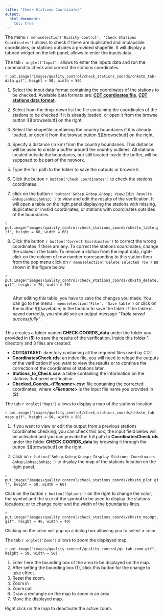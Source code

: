 ```yaml
---
title: "Check Stations Coordinates"
output:
  html_document:
    toc: true
---
```


The menu `r menuselection('Quality Control', 'Check Stations Coordinates')` allows to check if there are duplicated and implausible coordinates, or stations outsides a provided shapefile. It will display a tabbed widget on the left panel, allows to enter the inputs data.

The tab `r onglet('Input')` allows to enter the inputs data and run the command to check and correct the stations coordinates.

`r put.image("images/quality_control/check_stations_coords/chkstn_tab-data.gif", height = 50, width = 50)`

1. Select the input data format containing the coordinates of the stations to be checked.  Available data formats are: [**CDT coordinates file**](cdt_data_input.html#cdt.coords.data), [**CDT stations data format**](cdt_data_input.html#cdt.format.data).
2. Select from the drop-down list the file containing the coordinates of the stations to be checked if it is already loaded, or open it from the browse button ![][browsebutf] on the right.
3. Select the shapefile containing the country boundaries if it is already loaded, or open it from the browse button ![][browsebutf] on the right.
4. Specify a distance (in km) from the country boundaries. This distance will be used to create a buffer around the country outlines. All stations located outside the boundaries, but still located inside the buffer, will be supposed to be part of the network.
5. Type the full path to the folder to save the outputs or browse it.
6. Click the button `r button('Check Coordinates')` to check the stations coordinates.

7. click on the button `r button('&nbsp;&nbsp;&nbsp; View/Edit Results &nbsp;&nbsp;&nbsp;')` to view  and edit the results of the verification. It will open a table on the right panel displaying the stations with missing, duplicated or invalid coordinates, or stations with coordinates outsides of the boundaries.

`r put.image("images/quality_control/check_stations_coords/chkstn_table.gif", height = 60, width = 60)`

8. Click the button `r button('Correct Coordinates')` to correct the wrong coordinates if there are any. To correct the stations coordinates, change the values in the table. To remove a station from the input data,  right-click on the column of row number corresponding to this station then from the pop menu click on `r menuselection('Delete selected row')` as shown in the figure below. 

`r put.image("images/quality_control/check_stations_coords/chkstn_delete.gif", height = 70, width = 70)`

<div style="display: inline-block; float: right; width: 95%">
After editing this table, you have to save the changes you made. You can go to the menu `r menuselection('File', 'Save table')` or click on the button ![][savetable] in the toolbar to save the table. If the table is saved correctly, you should see an output message *“Table saved successfully”*.  
</div>  
<div style="clear: right;"></div>

This creates a folder named __CHECK.COORDS_data__ under the folder you provided in (__5__) to save the results of the verification. Inside this folder 1 directory and 3 files are created:  

- **CDTDATASET**: directory containing all the required files used by CDT.
- **CoordinatesCheck.rds**: an index file, you will need to reload the outputs of the verification if you want to view the results or to continue the correction of the coordinates of stations later.
- **Stations_to_Check.csv**: a table containing the information on the stations that need verification.
- **Checked_Coords_<*Filename*>.csv**: file containing the corrected coordinates, where __<*Filename*>__ is the input file name you provided in (**2**)

The tab `r onglet('Maps')` allows to display a map of the stations location.

`r put.image("images/quality_control/check_stations_coords/chkstn_tab-maps.gif", height = 50, width = 50)`

1. If you want to view or edit the output from a previous stations coordinates checking, you can check this box, the input field below will be activated and you can provide the full path to **CoordinatesCheck.rds** under the folder **CHECK.COORDS_data** by browsing it through the button ![][browsebutf] on the right.

2. Click on `r button('&nbsp;&nbsp;&nbsp; Display Stations Coordinates &nbsp;&nbsp;&nbsp;')` to display the map of the stations location on the right panel.

`r put.image("images/quality_control/check_stations_coords/chkstn_plot.gif", height = 60, width = 60)`

Click on the button `r button('Options')` on the right to change the color, the symbol and the size of the symbol to be used to display the stations locations; or to change color and the width of the boundaries lines. 

`r put.image("images/quality_control/check_stations_coords/chkstn_mapOpt.gif", height = 40, width = 40)`

Clicking on the color will pop up a dialog box allowing you to select a color.




The tab `r onglet('Zoom')` allows to zoom the displayed map.

`r put.image("images/quality_control/quality_control/qc_tab-zoom.gif", height = 50, width = 50)`   

1. Enter here the bounding box of the area to be displayed on the map.
2. After setting the bounding box (1), click this button for the change to take effect.
3. Reset the zoom.
4. Zoom in
5. Zoom out
6. Draw a rectangle on the map to zoom in an area.
7. Move the displayed map.

Right click on the map to deactivate the active zoom.


